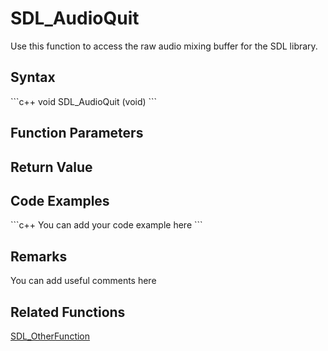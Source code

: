 <!-- pragma section-numbers off -->
<!-- pragma disable-camelcase -->

= SDL_AudioQuit =

Use this function to access the raw audio mixing buffer for the SDL library.


== Syntax ==
```c++
void SDL_AudioQuit (void)
```
== Function Parameters ==
== Return Value ==
== Code Examples ==
```c++
You can add your code example here
```

== Remarks ==
You can add useful comments here

== Related Functions ==
[[SDL_OtherFunction]]
